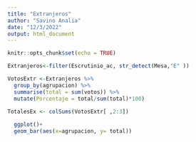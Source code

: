 ---
title: "Extranjeros"
author: "Savino Analia"
date: "12/3/2022"
output: html_document
---

```{r setup, include=FALSE}
knitr::opts_chunk$set(echo = TRUE)
```

```{r}
Extranjeros<-filter(Escrutinio_ac, str_detect(Mesa,"E" ))
```

```{r}
VotosExtr <-Extranjeros %>% 
  group_by(agrupacion) %>% 
  summarise(total = sum(votos)) %>% 
  mutate(Porcentaje = total/sum(total)*100) 
  
TotalesEx <- colSums(VotosExtr[ ,2:3]) 

  ggplot()+
  geom_bar(aes(x=agrupacion, y= total))
  
```


